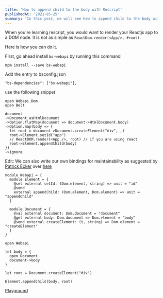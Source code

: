 ```yaml
---
title: 'How to append child to the body with Rescript'
publishedAt: '2021-05-25'
summary: 'In this post, we will see how to append child to the body with Rescript.'
---
```


When you're learning rescript, you would want to render your Reactjs app to a DOM node. It is not as simple as `ReactDom.render(<App/>, #root)`.

Here is how you can do it.

First, go ahead install `bs-webapi` by running this command

```plaintext
npm install --save bs-webapi
```

Add the entry to bsconfig.json

```plaintext
"bs-dependencies": ["bs-webapi"],
```

use the following snippet

```plaintext
open Webapi.Dom
open Belt

document
->Document.asHtmlDocument
->Option.flatMap(document => document->HtmlDocument.body)
->Option.map(body => {
  let root = document->Document.createElement("div", _)
  root->Element.setId("app")
  // ReactDOM.render(<App />, root) // if you are using react
  root->Element.appendChild(body)
})
->ignore
```

Edit: We can also write our own bindings for maintainability as suggested by [Patrick Ecker](https://twitter.com/ryyppy) over [here](https://forum.rescript-lang.org/t/how-to-append-child-to-the-body-with-rescript/1735)

```plaintext
module Webapi = {
  module Element = {
    @set external setId: (Dom.element, string) => unit = "id"
    @send
    external appendChild: (Dom.element, Dom.element) => unit = "appendChild"
  }

  module Document = {
    @val external document: Dom.document = "document"
    @get external body: Dom.document => Dom.element = "body"
    @send external createElement: (t, string) => Dom.element = "createElement"
  }
}

open Webapi

let body = {
  open Document
  document->body
}

let root = Document.createElement("div")

Element.appendChild(body, root)
```

[Playground](https://rescript-lang.org/try?code=LYewJgrgNgpgBAdRgIwIYAcCWcC8cDeAUHHKJLHAKKzAwB2ALrgcSXAAIDOMTMAHgxgAnOqihxuDAJJgAXHAAUAERDAAdDBr0GAGgkMhmOgHMAlLgB8cCHUxM8AIkxgHrEl3pg3cfoJFi4DHRPAGEAC0woOUUVdU0YWkY9WI0tRnMcKxs7Zgcg0Iio1xIAX0JWMmh4FQBjCET7FjY4BgBPYJby5vYANwDfYVFxMBA6hvlGhxGx7WK2dmMeHwFBgORwVonLOBT4htz1sFa59246MGW-IbgaoRhUQWoE7XkFXX1DEwyrXbTJ2-ujz+czKZUIIGCdEQKAwmHKsCYh1azCIJAh9B2o3q2lY02xjAAtBYkYQwQi4EIQCBGrV8Qw1HiGkTaQ01ACHjAng0FFNMD0HKZylztGp8udwpEwAokXpKdTBUA)
